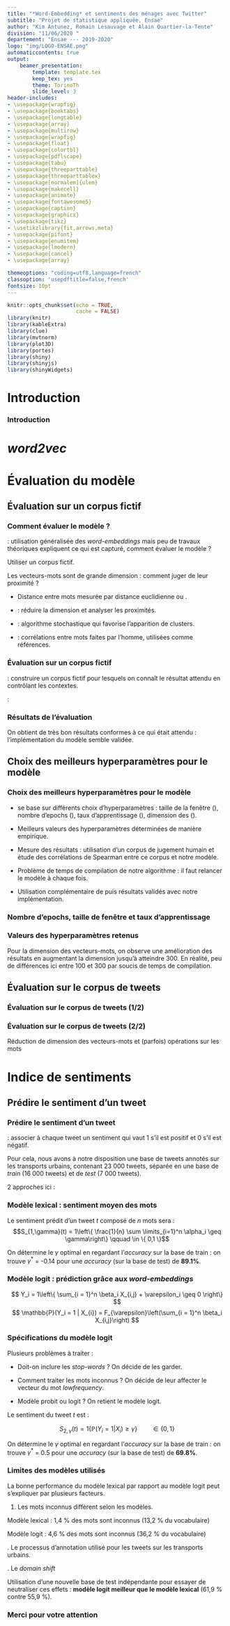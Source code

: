 ```yaml
---
title: "*Word-Embedding* et sentiments des ménages avec Twitter"
subtitle: "Projet de statistique appliquée, Ensae"
author: "Kim Antunez, Romain Lesauvage et Alain Quartier-la-Tente"
division: "11/06/2020 "
departement: "Ensae --- 2019-2020"
logo: "img/LOGO-ENSAE.png"
automaticcontents: true
output:
    beamer_presentation:
        template: template.tex
        keep_tex: yes
        theme: TorinoTh
        slide_level: 3
header-includes:
- \usepackage{wrapfig}
- \usepackage{booktabs}
- \usepackage{longtable}
- \usepackage{array}
- \usepackage{multirow}
- \usepackage{wrapfig}
- \usepackage{float}
- \usepackage{colortbl}
- \usepackage{pdflscape}
- \usepackage{tabu}
- \usepackage{threeparttable}
- \usepackage{threeparttablex}
- \usepackage[normalem]{ulem}
- \usepackage{makecell}
- \usepackage{animate}
- \usepackage{fontawesome5}
- \usepackage{caption}
- \usepackage{graphicx}
- \usepackage{tikz}
- \usetikzlibrary{fit,arrows.meta}
- \usepackage{pifont}
- \usepackage{enumitem}
- \usepackage{lmodern}
- \usepackage{cancel}
- \usepackage{array}

themeoptions: "coding=utf8,language=french"
classoption: 'usepdftitle=false,french'
fontsize: 10pt
---
```


```r
knitr::opts_chunk$set(echo = TRUE,
                      cache = FALSE)
library(knitr)
library(kableExtra)
library(clue)
library(mvtnorm)
library(plot3D)
library(portes)
library(shiny)
library(shinyjs)
library(shinyWidgets)
```


# Introduction

### Introduction

\resizebox{\textwidth}{!}{\input{img/schema_recap.tex}}


# *word2vec*

# Évaluation du modèle

## Évaluation sur un corpus fictif

### Comment évaluer le modèle ?

\textbf{Problème} : utilisation généralisée des *word-embeddings* mais peu de travaux théoriques expliquent ce qui est capturé, comment évaluer le modèle ?

\faArrowCircleRight{} Utiliser un corpus fictif.

Les vecteurs-mots sont de grande dimension : comment juger de leur proximité ?

- Distance entre mots mesurée par distance euclidienne ou \textbf{similarité cosinus}.

- \textbf{ACP} : réduire la dimension et analyser les proximités.

- \textbf{t-SNE} : algorithme stochastique qui favorise l'apparition de clusters.

- \textbf{Jugement humain} : corrélations entre mots faites par l'homme, utilisées comme références.


### Évaluation sur un corpus fictif
\textbf{Idée} : construire un corpus fictif pour lesquels on connaît le résultat attendu en contrôlant les contextes.

\textbf{En pratique} :
\begin{itemize}
\item On génère 10 groupes de mots composés d'un couple de référence et de 10 autres mots contexte.
\item On construit 10 000 phrases en tirant au hasard :
\begin{itemize}
\item 1 des groupes de mots ;
\item 1 des 2 mots \og références \fg{} du groupe ;
\item 5 mots contextes ;
\item 3 mots bruits parmi une liste de 100 mots.
\end{itemize}
\item On mélange les 9 mots de chaque phrase.
\end{itemize}

### Résultats de l'évaluation

\begin{table}[!h]
\begin{center}
\begin{tabular}{|c|>{\centering\arraybackslash}p{3cm}|}
    \hline
    mot & similarité cosinus avec \og grand \fg{} \tabularnewline
    \hline
    longueur & 0,982   \tabularnewline
    petit & 0,981   \tabularnewline
    s & 0,979   \tabularnewline
    $\vdots$ & $\vdots$    \tabularnewline
    susiens & $- 0,735$ \tabularnewline
    allates & $-0,784$ \tabularnewline
    %produit & 0,100   \tabularnewline
    %voiture & 0,097   \tabularnewline
    \hline
 \end{tabular}
\begin{tabular}{|c|>{\centering\arraybackslash}p{3cm}|}
    \hline
    mot & similarité cosinus avec \og petit \fg{} \tabularnewline
    \hline
    taille & 0,987   \tabularnewline
    longueur & 0,983   \tabularnewline
    grand & 0,981   \tabularnewline
    $\vdots$ & $\vdots$    \tabularnewline
    alesiez & $- 0,745$ \tabularnewline
    allates & $-0,810$ \tabularnewline
    %citrine & 0,129   \tabularnewline
    %voiture & 0,121   \tabularnewline
    \hline
 \end{tabular}
\end{center}
\footnotesize
\emph{Note : Paramètres utilisés : ep = 50 / lr = 0,01 / w = 5 / dim = 10.}
\end{table}

On obtient de très bon résultats conformes à ce qui était attendu : l'implémentation du modèle semble validée.

## Choix des meilleurs hyperparamètres pour le modèle

### Choix des meilleurs hyperparamètres pour le modèle

- \textit{word2vec} se base sur différents choix d'hyperparamètres : taille de la fenêtre (\textit{w}), nombre d'epochs (\textit{ep}), taux d'apprentissage (\textit{lr}), dimension des \textit{word-embeddings} (\textit{dim}).

- Meilleurs valeurs des hyperparamètres déterminées de manière empirique.

- Mesure des résultats : utilisation d'un corpus de jugement humain et étude des corrélations de Spearman entre ce corpus et notre modèle.

- Problème de temps de compilation de notre algorithme : il faut relancer le modèle à chaque fois.

- Utilisation complémentaire de  \textbf{Gensim} puis résultats validés avec notre implémentation.


### Nombre d'epochs, taille de fenêtre et taux d'apprentissage

\begin{figure}[htp]
\begin{center}
\includegraphics[width=1\textwidth]{img/test_parametres.png}
\end{center}
\vspace{-0.3cm}
\footnotesize
\emph{Note : Paramètre utilisé : dim = 50}
\end{figure}

### Valeurs des hyperparamètres retenus

\begin{itemize}

\item \textbf{Nombre d'epochs} : augmentation du nombre d'epochs améliore les résultats

\faArrowCircleRight{} \textbf{ep = 100}.

\item \textbf{Taille de fenêtre} : capture différentes informations selon valeur

\faArrowCircleRight{} \textbf{w = 4}.

\item \textbf{Taux d'apprentissage} : 0,02 donne de meilleurs résultats

\faArrowCircleRight{} \textbf{lr = 0,02}.
\end{itemize}

Pour la dimension des vecteurs-mots, on observe une amélioration des résultats en augmentant la dimension jusqu'à atteindre 300. En réalité, peu de différences ici entre 100 et 300 \faArrowCircleRight{} \textbf{dim = 100} par soucis de temps de compilation.

## Évaluation sur le corpus de tweets

### Évaluation sur le corpus de tweets (1/2)

\begin{figure}
\begin{minipage}{.4\textwidth}


« Notre » modèle

\medskip

\footnotesize
\textbf{ Spearman : } 0,57 (p-v : 4,1 \%)
\normalsize

\medskip

\faArrowCircleRight{} \textbf{bons} résultats


\end{minipage}%
\begin{minipage}{.6\textwidth}
\tiny

\begin{table}[!h]
\begin{center}
\begin{tabular}{|c|c|c|c|}
    \hline
\textbf{bonjour} & \textbf{femme} & \textbf{1} & \textbf{samedi} \tabularnewline
\emph{(669)} & \emph{(264)} & \emph{(765)} & \emph{(203)} \tabularnewline
       \hline
\includegraphics[height=2mm]{img/emojis/1.png} (0,59) & quelle (0,49) & 5 (0,55) & soir (0,57) \tabularnewline
\includegraphics[height=2mm]{img/emojis/2.png} (0,59) & cette (0,46) & mois (0,51) & vivement (0,51) \tabularnewline
merci (0,54) & une (0,44) & 10 (0,49) & demain (0,50) \tabularnewline
nuit (0,48) & vie (0,44) & 2 (0,48) & end (0,48) \tabularnewline
bisous (0,47) & grippe (0,44) & top (0,48) & weekend (0,47) \tabularnewline
bonne (0,47) & belle (0,43) & depuis (0,47) & matin (0,45) \tabularnewline
\includegraphics[height=2mm]{img/emojis/3.png} (0,46) & ma (0,43) & saison (0,46) & jeudi (0,45) \tabularnewline
vous (0,46) & magnifique (0,43) & ans (0,44) & prochain (0,43) \tabularnewline
plaisir (0,44) & nouvelle (0,43) & jours (0,43) & week (0,43) \tabularnewline
allez (0,43) & vidéo (0,39) & 3 (0,43) & \includegraphics[height=2mm]{img/emojis/4.png} (0,42) \tabularnewline
    \hline
 \end{tabular}
\captionsetup{margin=0cm,format=hang,justification=justified}

\end{center}
\emph{ep = 80 / w = 4 / lr = 0,02 / dim = 100 / base : 100 000 tweets}

\end{table}
\normalsize


\end{minipage}
\end{figure}

\pause 


\begin{figure}
\begin{minipage}{.4\textwidth}

Modèle \texttt{Gensim}

\medskip

\footnotesize
\textbf{ Spearman : } 0,50 (p-v : 0,0 \%)
\normalsize

\medskip

\faArrowCircleRight{} \textbf{très bons} résultats

\end{minipage}%
\begin{minipage}{.6\textwidth}
\tiny

\begin{table}[h]
\begin{center}
\begin{tabular}{|c|c|c|c|}
    \hline
\textbf{bonjour} & \textbf{femme} & \textbf{1} & \textbf{samedi} \tabularnewline
\emph{(17 043)} & \emph{(6 177)} & \emph{(21 055)} & \emph{(4 917)} \tabularnewline
       \hline
bonsoir (0,85) & fille (0,86) & 2 (0,65) & vendredi (0,88) \tabularnewline
bjr (0,75) & copine (0,74) & 3 (0,64) & jeudi (0,86) \tabularnewline
hello (0,71) & meuf (0,71) & 6 (0,63) & lundi (0,83) \tabularnewline
salut (0,66) & demoiselle (0,66) & 4 (0,62) & mercredi (0,83) \tabularnewline
coucou (0,55) & nana (0,66) & 7 (0,60) & dimanche (0,83) \tabularnewline
transmets (0,49) & nièce (0,66) & 5 (0,58) & mardi (0,76) \tabularnewline
désagrément (0,48) & sœur (0,65) & 9 (0,58) & demain (0,72) \tabularnewline
avezvous (0,48) & barbe (0,65) & 8 (0,56) & barathon (0,56) \tabularnewline
bettembourg (0,48) & maman (0,64) & 1e (0,55) & 22h45 (0,55) \tabularnewline
hey (0,47) & princesse (0,64) & 34 (0,53) & 20h (0,54) \tabularnewline
    \hline
 \end{tabular}
\captionsetup{margin=0cm,format=hang,justification=justified}
\end{center}
\emph{ep = 100 / w = 4 / lr = 0,02 / dim = 100 / base : ensemble des tweets}

\medskip

\footnotesize{10 plus proches voisins par similarité cosinus}
\end{table}

\normalsize

\end{minipage}
\end{figure}

### Évaluation sur le corpus de tweets (2/2)

\begin{figure}
\begin{minipage}{.5\textwidth}

\begin{center}
\includegraphics[width=0.95\textwidth]{img/acp_gensim.png}
\end{center}
\emph{ACP sur un corpus réduit de mots.}


\end{minipage}%
\begin{minipage}{.5\textwidth}

  \centering
  \includegraphics[width=\linewidth]{img/acp_reine.png}
  \emph{$\protect\overrightarrow{Roi} - \protect\overrightarrow{Homme} + \protect\overrightarrow{Femme} = $ ?}

\end{minipage}

\end{figure}

\medskip

\faArrowCircleRight{} Réduction de dimension des vecteurs-mots et (parfois) opérations sur les mots \textbf{convaincants} 

# Indice de sentiments


## Prédire le sentiment d'un tweet

### Prédire le sentiment d'un tweet

\textbf{Idée} : associer à chaque tweet un sentiment qui vaut 1 s'il est positif et 0 s'il est négatif.

Pour cela, nous avons à notre disposition une base de tweets annotés sur les transports urbains, contenant 23 000 tweets, séparée en une base de *train* (16 000 tweets) et de *test* (7 000 tweets).

2 approches ici :
\begin{itemize}
\item Modèle lexical : utiliser l'information des tweets labelisés pour construire un sentiment moyen par mot.
\item Modèle \textit{logit} : utiliser nos \textit{word-embeddings} comme prédicteurs d'une régression logistique.
\end{itemize}


### Modèle lexical : sentiment moyen des mots

Le sentiment prédit d'un tweet $t$ composé de $n$ mots sera : 
<!-- problème indicatrice -->
$$S_{1,\gamma}(t) = 1\left\{ \frac{1}{n} \sum \limits_{i=1}^n \alpha_i \geq \gamma\right\}  \qquad \in \{ 0,1 \}$$
\begin{itemize}
\item $\gamma \in [-1,1]$ un seuil fixé ;
\item $\alpha_i = \frac{nb_+(i) - nb_-(i)}{nb_+(i) + nb_-(i)} \in [-1,1]$  sentiment moyen du mot $i$ calculé à partir du nombre de tweets positifs ($nb_+(i)$) et négatifs ($nb_-(i)$) dans lesquels il apparaît. 
\end{itemize}

On détermine le $\gamma$ optimal en regardant l'*accuracy* sur la base de train : on trouve $\gamma^*$ = -0.14 pour une *accuracy* (sur la base de test) de **89.1%**.


### Modèle logit : prédiction grâce aux *word-embeddings*
<!-- bug indicatrice -->
$$
Y_i = 1\left\{ \sum_{i = 1}^n \beta_i X_{i,j} + \varepsilon_i \geq 0 \right\} 
$$
$$
\mathbb{P}(Y_i = 1 | X_{i}) = F_{\varepsilon}\left(\sum_{i = 1}^n \beta_i X_{i,j}\right)
$$

\begin{itemize}
\item $Y_i$ le sentiment du tweet $i$ ;
\item $X_{i,1}, \dots, X_{i,n}$ les coordonnées de la \emph{sentence-embedding} du tweet $i$ ;
\item $\varepsilon_i$ le résidu de notre modèle, de fonction de répartition $F_{\varepsilon}$ qui vaudra $F_{\varepsilon}(x) = \frac{1}{1 + e^{-x}}$ dans le cas d'un modèle logit et $F_{\varepsilon}(x) = \Phi(x)$ (fonction de répartition d'une loi $\mathcal{N}(0, 1)$) dans le cas d'un modèle probit. 
\end{itemize}

### Spécifications du modèle logit

Plusieurs problèmes à traiter :

- Doit-on inclure les *stop-words* ? \faArrowCircleRight{} On décide de les garder.

- Comment traiter les mots inconnus ? \faArrowCircleRight{} On décide de leur affecter le vecteur du mot *lowfrequency*.

- Modèle probit ou logit ? \faArrowCircleRight{} On retient le modèle logit.

Le sentiment du tweet $t$ est :

<!-- bug indicatrice -->
 $$S_{2,\gamma}(t) = 1\left\{   \mathbb{P}(Y_i = 1 | X_{i}) \ge \gamma\right\} \qquad \in \{0,1\}$$

On détermine le $\gamma$ optimal en regardant l'*accuracy* sur la base de train : on trouve $\gamma^*$ = 0.5 pour une *accuracy* (sur la base de test) de **69.8%**.

### Limites des modèles utilisés

La bonne performance du modèle lexical par rapport au modèle logit peut s’expliquer par plusieurs facteurs.

1. Les mots inconnus diffèrent selon les modèles.

Modèle lexical : 1,4 \% des mots sont inconnus (13,2 \% du vocabulaire)  

Modèle logit : 4,6 \% des mots sont inconnus (36,2 \% du vocabulaire)

\pause
2. Le processus d’annotation utilisé pour les tweets sur les transports urbains.

\pause
3. Le *domain shift*

\pause 
Utilisation d'une nouvelle base de test indépendante pour essayer de neutraliser ces effets : **modèle logit meilleur que le modèle lexical** (61,9 % contre 55,9 %).


### Merci pour votre attention

\href{https://github.com/ARKEnsae/TweetEmbedding}{\faGithub{} ARKEnsae/TweetEmbedding}  

\href{https://arkensae.github.io//TweetEmbedding/Redaction/Rapport_Final/Rapport.pdf}{\faEdit{} Rapport du projet}  

\begin{center}
\includegraphics[width = 2.5cm]{img/LOGO-ENSAE.png}
\end{center}



